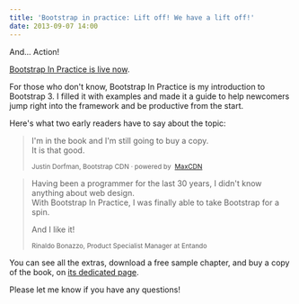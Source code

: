```yaml
---
title: 'Bootstrap in practice: Lift off! We have a lift off!'
date: 2013-09-07 14:00
---
```


And... Action!

[Bootstrap In Practice is live now](/bootstrap-in-practice).

For those who don't know, Bootstrap In Practice is my introduction to Bootstrap 3. I filled it with examples and made it a guide to help newcomers jump right into the framework and be productive from the start.

Here's what two early readers have to say about the topic:

> I'm in the book and I'm still going to buy a copy.<br />
> It is that good.
>
> <small>
>   Justin Dorfman, Bootstrap CDN &middot; powered by&nbsp;
>   <a href="http://www.maxcdn.com/">MaxCDN</a>
> </small>

<!-- dirty trick to fool markdown -->

> Having been a programmer for the last 30 years, I didn't know anything about web design.<br />
> With Bootstrap In Practice, I was finally able to take Bootstrap for a spin.
>
> And I like it!
>
> <small>Rinaldo Bonazzo, Product Specialist Manager at Entando</small>

You can see all the extras, download a free sample chapter, and buy a copy of the book, on [its dedicated page](/bootstrap-in-practice).

Please let me know if you have any questions!
